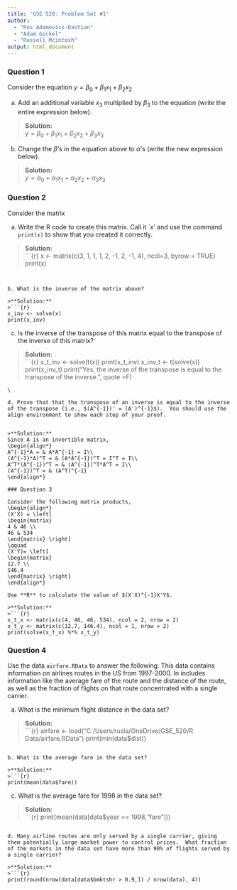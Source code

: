 ---
title: 'GSE 520: Problem Set #1'
author: 
  - "Rus Adamovics-Davtian"
  - "Adam Gockel"
  - "Russell Mcintosh"
output: html_document
---

### Question 1

Consider the equation $y = \beta_0 + \beta_1 x_1 + \beta_2 x_2$ 

a. Add an additional variable $x_3$ multiplied by $\beta_3$ to the equation (write the entire expression below).

>**Solution:**  
$y = \beta_0 + \beta_1 x_1 + \beta_2 x_2 + \beta_3 x_3$

b. Change the $\beta$'s in the equation above to $\alpha$'s (write the new expression below).

>**Solution:**   
$y = \alpha_0 + \alpha_1 x_1 + \alpha_2 x_2 + \alpha_3 x_3$

### Question 2

Consider the matrix
\begin{align*} x = \left[
  \begin{matrix}
  3 & 1 & 1 \\
  1 & 2 & -1 \\
  2 & -1 & 4
  \end{matrix} \right]
\end{align*}

a. Write the R code to create this matrix.  Call it `x' and use the command ``print(x)`` to show that you created it correctly.  

>**Solution:**  
>```{r}
x <- matrix(c(3, 1, 1, 1, 2, -1, 2, -1, 4), ncol=3, byrow = TRUE)
print(x)
```


b. What is the inverse of the matrix above?  

>**Solution:**    
>```{r}
x_inv <- solve(x) 
print(x_inv)
```

c. Is the inverse of the transpose of this matrix equal to the transpose of the inverse of this matrix?

>**Solution:**    
>```{r}
x_t_inv <- solve(t(x)) 
print(x_t_inv)
x_inv_t <- t(solve(x)) 
print(x_inv_t)
print("Yes, the inverse of the transpose is equal to the transpose of the inverse.", quote =F)
```
\

d. Prove that that the transpose of an inverse is equal to the inverse of the transpose (i.e., $(A^{-1})' = (A')^{-1}$).  You should use the align environment to show each step of your proof.


>**Solution:** 
Since A is an invertible matrix, 
\begin{align*}
A^{-1}*A = & A*A^{-1} = I\\   
(A^{-1}*A)^T = & (A*A^{-1})^T = I^T = I\\
A^T*(A^{-1})^T = & (A^{-1})^T*A^T = I\\
(A^{-1})^T = & (A^T)^{-1}
\end{align*}

### Question 3

Consider the following matrix products,
\begin{align*}
(X'X) = \left[
\begin{matrix}
4 & 46 \\
46 & 534
\end{matrix} \right]
\qquad 
(X'Y)= \left[
\begin{matrix}
12.7 \\
146.4
\end{matrix} \right] 
\end{align*}

Use **R** to calculate the value of $(X'X)^{-1}X'Y$.

>**Solution:**  
>```{r}
x_t_x <- matrix(c(4, 46, 46, 534), ncol = 2, nrow = 2)
x_t_y <- matrix(c(12.7, 146.4), ncol = 1, nrow = 2)
print(solve(x_t_x) %*% x_t_y)
```

### Question 4

Use the data ``airfare.RData`` to answer the following.  This data contains information on airlines routes in the US from 1997-2000.  In includes information like the average fare of the route and the distance of the route, as well as the fraction of flights on that route concentrated with a single carrier.

a. What is the minimum flight distance in the data set?

>**Solution:**   
>```{r}
airfare <- load("C:/Users/rusla/OneDrive/GSE_520/R Data/airfare.RData")
print(min(data$dist))
```

b. What is the average fare in the data set?

>**Solution:**   
>```{r}
print(mean(data$fare))
```

c. What is the average fare for 1998 in the data set?

>**Solution:**   
>```{r}
print(mean(data[data$year == 1998,"fare"]))
```

d. Many airline routes are only served by a single carrier, giving them potentially large market power to control prices.  What fraction of the markets in the data set have more than 90% of flights served by a single carrier?

>**Solution:**   
>```{r}
print(round(nrow(data[data$bmktshr > 0.9,]) / nrow(data), 4))
```
